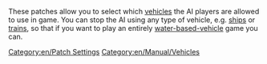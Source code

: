 These patches allow you to select which [[en/Manual/Vehicles|vehicles]] the AI players are allowed to use in game. You can stop the AI using any type of vehicle, e.g. [[en/Manual/Ships|ships]] or [[en/Manual/Trains|trains]], so that if you want to play an entirely [[en/Manual/Ships|water-based-vehicle]] game you can.

[[Category:en/Patch Settings]]
[[Category:en/Manual/Vehicles]]

{{en/Stub}}